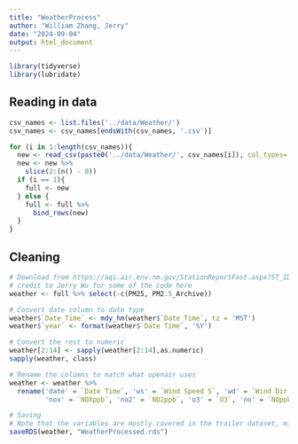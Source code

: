 ```yaml
---
title: "WeatherProcess"
author: "William Zhang, Jerry"
date: "2024-09-04"
output: html_document
---
```

```r
library(tidyverse)
library(lubridate)
```
## Reading in data
```r
csv_names <- list.files('../data/Weather/')
csv_names <- csv_names[endsWith(csv_names, '.csv')]

for (i in 1:length(csv_names)){
  new <- read_csv(paste0('../data/Weather/', csv_names[i]), col_types='d', col_select = -c(1))
  new <- new %>%
    slice(2:(n() - 8))
  if (i == 1){
    full <- new
  } else {
    full <- full %>%
      bind_rows(new)
  }
}
```

## Cleaning
```r
# Download from https://aqi.air.env.nm.gov/StationReportFast.aspx?ST_ID=35#
# credit to Jerry Wu for some of the code here
weather <- full %>% select(-c(PM25, PM2.5_Archive))

# Convert date column to date type
weather$`Date Time` <- mdy_hm(weather$`Date Time`, tz = 'MST')
weather$`year` <- format(weather$`Date Time`, '%Y')

# Convert the rest to numeric
weather[2:14] <- sapply(weather[2:14],as.numeric)
sapply(weather, class)

# Rename the columns to match what openair uses
weather <- weather %>%
  rename('date' = `Date Time`, 'ws' = `Wind Speed S`, 'wd' = `Wind Dir S`,
         'nox' = `NOXppb`, 'no2' = `NO2ppb`, 'o3' = `O3`, 'no' = `NOppb`)
```

```r
# Saving
# Note that the variables are mostly covered in the trailer dataset, might need adjustments later
saveRDS(weather, "WeatherProcessed.rds")
```

